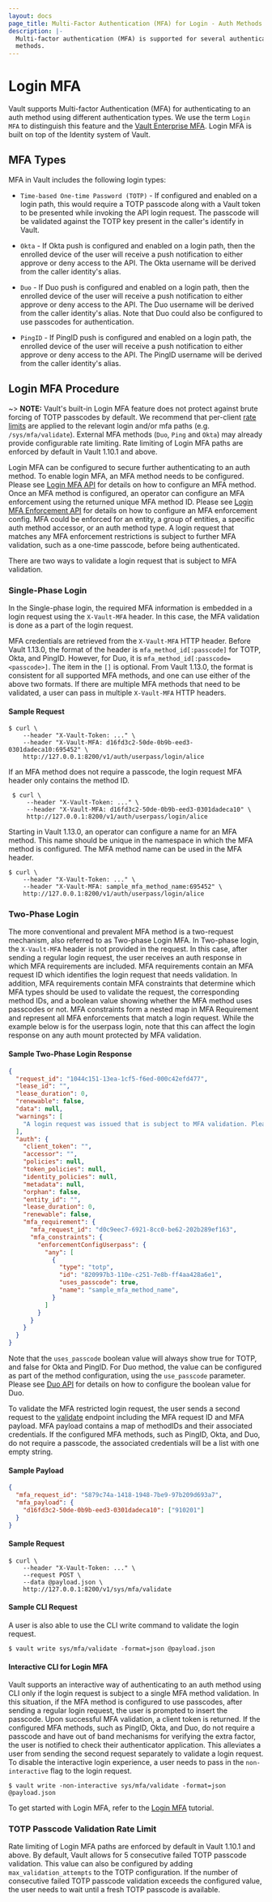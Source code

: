 ```yaml
---
layout: docs
page_title: Multi-Factor Authentication (MFA) for Login - Auth Methods
description: |-
  Multi-factor authentication (MFA) is supported for several authentication
  methods.
---
```


# Login MFA

Vault supports Multi-factor Authentication (MFA) for authenticating to
an auth method using different authentication types. We use the term `Login MFA` to distinguish
this feature and the [Vault Enterprise MFA](/docs/enterprise/mfa).
Login MFA is built on top of the Identity system of Vault.

## MFA Types

MFA in Vault includes the following login types:

- `Time-based One-time Password (TOTP)` - If configured and enabled on a login path,
  this would require a TOTP passcode along with a Vault token to be presented
  while invoking the API login request. The passcode will be validated against the
  TOTP key present in the caller's identify in Vault.

- `Okta` - If Okta push is configured and enabled on a login path, then the enrolled
  device of the user will receive a push notification to either approve or deny access
  to the API. The Okta username will be derived from the caller identity's
  alias.

- `Duo` - If Duo push is configured and enabled on a login path, then the enrolled
  device of the user will receive a push notification to either approve or deny access
  to the API. The Duo username will be derived from the caller identity's
  alias. Note that Duo could also be configured to use passcodes for authentication.

- `PingID` - If PingID push is configured and enabled on a login path, the
  enrolled device of the user will receive a push notification to either approve or deny
  access to the API. The PingID username will be derived from the caller
  identity's alias.

## Login MFA Procedure

~> **NOTE:** Vault's built-in Login MFA feature does not protect against brute forcing of
TOTP passcodes by default. We recommend that per-client [rate limits](/docs/concepts/resource-quotas)
are applied to the relevant login and/or mfa paths (e.g. `/sys/mfa/validate`). External MFA
methods (`Duo`, `Ping` and `Okta`) may already provide configurable rate limiting. Rate limiting of
Login MFA paths are enforced by default in Vault 1.10.1 and above.

Login MFA can be configured to secure further authenticating to an auth method. To enable login
MFA, an MFA method needs to be configured. Please see [Login MFA API](/api-docs/secret/identity/mfa) for details
on how to configure an MFA method. Once an MFA method is configured, an operator can configure an MFA enforcement using the returned unique MFA method ID.
Please see [Login MFA Enforcement API](/api-docs/secret/identity/mfa/login-enforcement)
for details on how to configure an MFA enforcement config. MFA could be enforced for an entity, a group of
entities, a specific auth method accessor, or an auth method type. A login request that matches
any MFA enforcement restrictions is subject to further MFA validation,
such as a one-time passcode, before being authenticated.

There are two ways to validate a login request that is subject to MFA validation.

### Single-Phase Login

In the Single-phase login, the required MFA information is embedded in a login request using
the `X-Vault-MFA` header. In this case, the MFA validation is done
as a part of the login request.

MFA credentials are retrieved from the `X-Vault-MFA` HTTP header. Before Vault 1.13.0, the format of
the header is `mfa_method_id[:passcode]` for TOTP, Okta, and PingID. However, for Duo, it is `mfa_method_id[:passcode=<passcode>]`.
The item in the `[]` is optional. From Vault 1.13.0, the format is consistent for all supported MFA methods, and one can use either of the above two formats.
If there are multiple MFA methods that need to be validated, a user can pass in multiple `X-Vault-MFA` HTTP headers.

#### Sample Request

```shell-session
$ curl \
    --header "X-Vault-Token: ..." \
    --header "X-Vault-MFA: d16fd3c2-50de-0b9b-eed3-0301dadeca10:695452" \
    http://127.0.0.1:8200/v1/auth/userpass/login/alice
```

If an MFA method does not require a passcode, the login request MFA header only contains the method ID.

```shell-session
 $ curl \
     --header "X-Vault-Token: ..." \
     --header "X-Vault-MFA: d16fd3c2-50de-0b9b-eed3-0301dadeca10" \
     http://127.0.0.1:8200/v1/auth/userpass/login/alice
```

Starting in Vault 1.13.0, an operator can configure a name for an MFA method. This name should be unique in the namespace in which the MFA method is configured. The MFA method name can be used in the MFA header.

```shell-session
$ curl \
    --header "X-Vault-Token: ..." \
    --header "X-Vault-MFA: sample_mfa_method_name:695452" \
    http://127.0.0.1:8200/v1/auth/userpass/login/alice
```

### Two-Phase Login

The more conventional and prevalent MFA method is a two-request mechanism, also referred to as Two-phase Login MFA.
In Two-phase login, the `X-Vault-MFA` header is not provided in the request. In this case, after sending a regular login request,
the user receives an auth response in which MFA requirements are included. MFA requirements contain an MFA request ID
which identifies the login request that needs validation. In addition, MFA requirements contain MFA constraints
that determine which MFA types should be used to validate the request, the corresponding method IDs, and
a boolean value showing whether the MFA method uses passcodes or not. MFA constraints form a nested map in MFA Requirement
and represent all MFA enforcements that match a login request. While the example below is for the userpass login,
note that this can affect the login response on any auth mount protected by MFA validation.

#### Sample Two-Phase Login Response

```json
{
  "request_id": "1044c151-13ea-1cf5-f6ed-000c42efd477",
  "lease_id": "",
  "lease_duration": 0,
  "renewable": false,
  "data": null,
  "warnings": [
    "A login request was issued that is subject to MFA validation. Please make sure to validate the login by sending another request to mfa/validate endpoint."
  ],
  "auth": {
    "client_token": "",
    "accessor": "",
    "policies": null,
    "token_policies": null,
    "identity_policies": null,
    "metadata": null,
    "orphan": false,
    "entity_id": "",
    "lease_duration": 0,
    "renewable": false,
    "mfa_requirement": {
      "mfa_request_id": "d0c9eec7-6921-8cc0-be62-202b289ef163",
      "mfa_constraints": {
        "enforcementConfigUserpass": {
          "any": [
            {
              "type": "totp",
              "id": "820997b3-110e-c251-7e8b-ff4aa428a6e1",
              "uses_passcode": true,
              "name": "sample_mfa_method_name",
            }
          ]
        }
      }
    }
  }
}
```

Note that the `uses_passcode` boolean value will always show true for TOTP, and false for Okta and PingID.
For Duo method, the value can be configured as part of the method configuration, using the `use_passcode` parameter.
Please see [Duo API](/api-docs/secret/identity/mfa/duo) for details
on how to configure the boolean value for Duo.

To validate the MFA restricted login request, the user sends a second request to the [validate](/api-docs/system/mfa/validate)
endpoint including the MFA request ID and MFA payload. MFA payload contains a map of methodIDs and their associated credentials.
If the configured MFA methods, such as PingID, Okta, and Duo, do not require a passcode, the associated
credentials will be a list with one empty string.

#### Sample Payload

```json
{
  "mfa_request_id": "5879c74a-1418-1948-7be9-97b209d693a7",
  "mfa_payload": {
    "d16fd3c2-50de-0b9b-eed3-0301dadeca10": ["910201"]
  }
}
```

#### Sample Request

```shell-session
$ curl \
    --header "X-Vault-Token: ..." \
    --request POST \
    --data @payload.json \
    http://127.0.0.1:8200/v1/sys/mfa/validate
```

#### Sample CLI Request

A user is also able to use the CLI write command to validate the login request.

```shell-session
$ vault write sys/mfa/validate -format=json @payload.json
```

#### Interactive CLI for Login MFA

Vault supports an interactive way of authenticating to an auth method using CLI only if the
login request is subject to a single MFA method validation. In this situation, if the MFA method
is configured to use passcodes, after sending a regular login request, the user is prompted to
insert the passcode. Upon successful MFA validation, a client token is returned.
If the configured MFA methods, such as PingID, Okta, and Duo, do not require a passcode and have out of band
mechanisms for verifying the extra factor, the user is notified to check their authenticator application.
This alleviates a user from sending the second request separately to validate a login request.
To disable the interactive login experience, a user needs to pass in the `non-interactive` flag to the login request.

```shell-session
$ vault write -non-interactive sys/mfa/validate -format=json @payload.json
```

To get started with Login MFA, refer to the [Login MFA](https://learn.hashicorp.com/tutorials/vault/multi-factor-authentication) tutorial.


### TOTP Passcode Validation Rate Limit

Rate limiting of Login MFA paths are enforced by default in Vault 1.10.1 and above.
By default, Vault allows for 5 consecutive failed TOTP passcode validation.
This value can also be configured by adding `max_validation_attempts` to the TOTP configuration.
If the number of consecutive failed TOTP passcode validation exceeds the configured value, the user
needs to wait until a fresh TOTP passcode is available.
